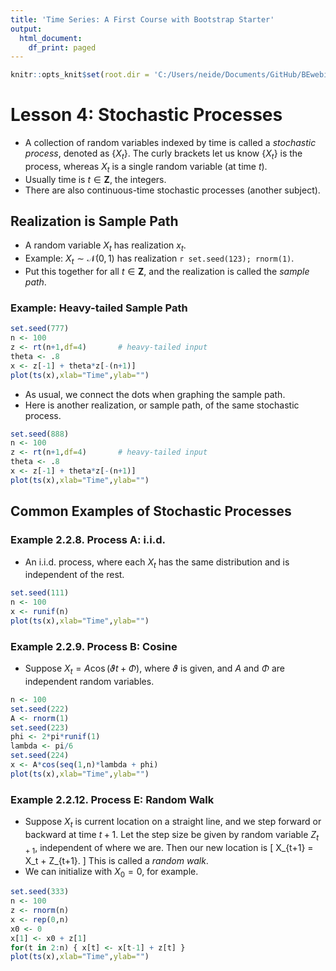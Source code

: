 ```yaml
---
title: 'Time Series: A First Course with Bootstrap Starter'
output:
  html_document:
    df_print: paged
---
```


```r
knitr::opts_knit$set(root.dir = 'C:/Users/neide/Documents/GitHub/BEwebinar/Data')
```

# Lesson 4: Stochastic Processes

- A collection of random variables indexed by time is called a *stochastic process*, denoted as $\{ X_t \}$. The curly brackets let us know $\{ X_t \}$ is the process, whereas $X_t$ is a single random variable (at time $t$).
- Usually time is $t \in {\mathbf Z}$, the integers.
- There are also continuous-time stochastic processes (another subject).

## Realization is Sample Path

- A random variable $X_t$ has realization $x_t$.
- Example: $X_t \sim \mathcal{N}(0,1)$ has realization `r set.seed(123); rnorm(1)`.
- Put this together for all $t \in {\mathbf Z}$, and the realization is called the *sample path*.

### Example: Heavy-tailed Sample Path

```r
set.seed(777)
n <- 100
z <- rt(n+1,df=4)		# heavy-tailed input
theta <- .8
x <- z[-1] + theta*z[-(n+1)]
plot(ts(x),xlab="Time",ylab="")
```

- As usual, we connect the dots when graphing the sample path.
- Here is another realization, or sample path, of the same stochastic process.

```r
set.seed(888)
n <- 100
z <- rt(n+1,df=4)		# heavy-tailed input
theta <- .8
x <- z[-1] + theta*z[-(n+1)]
plot(ts(x),xlab="Time",ylab="")
```

## Common Examples of Stochastic Processes

### Example 2.2.8. Process A: i.i.d.

- An i.i.d. process, where each $X_t$ has the same distribution and is independent of the rest.

```r
set.seed(111)
n <- 100
x <- runif(n)
plot(ts(x),xlab="Time",ylab="")
```

### Example 2.2.9. Process B: Cosine

- Suppose $X_t = A \cos (\vartheta t + \Phi)$, where $\vartheta$ is given, and $A$ and $\Phi$ are independent random variables.

```r
n <- 100
set.seed(222)
A <- rnorm(1)
set.seed(223)
phi <- 2*pi*runif(1)
lambda <- pi/6
set.seed(224)
x <- A*cos(seq(1,n)*lambda + phi)
plot(ts(x),xlab="Time",ylab="")
```

### Example 2.2.12. Process E: Random Walk

- Suppose $X_t$ is current location on a straight line, and we step forward or backward at time $t+1$. Let the step size be given by random variable $Z_{t+1}$, independent of where we are. Then our new location is
\[ 
 X_{t+1} = X_t + Z_{t+1}.
\]
 This is called a *random walk*.
- We can initialize with $X_0 = 0$, for example.
 
```r
set.seed(333)
n <- 100
z <- rnorm(n)
x <- rep(0,n)
x0 <- 0
x[1] <- x0 + z[1]
for(t in 2:n) { x[t] <- x[t-1] + z[t] }
plot(ts(x),xlab="Time",ylab="")
```





